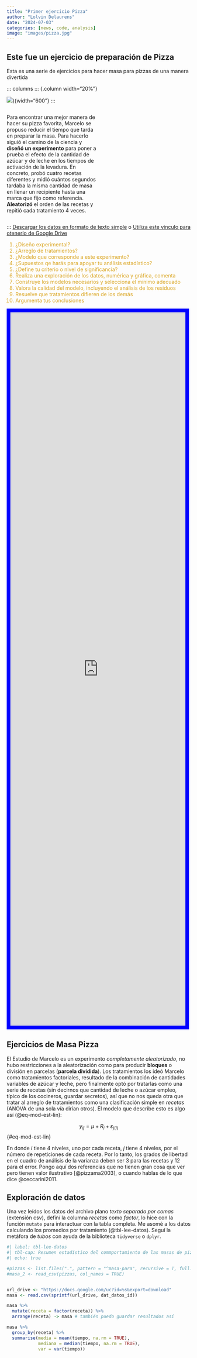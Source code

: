 ```yaml
---
title: "Primer ejercicio Pizza"
author: "Lolvin Delaurens"
date: "2024-07-03"
categories: [news, code, analysis]
image: "images/pizza.jpg"
---
```


## Este fue un ejercicio de preparación de Pizza

Esta es una serie de ejercicios para hacer masa para pizzas de una manera divertida

::: columns ::: {.column width="20%"}

![](images/pizza.jpg)){width="600"} :::

::: {.column width="10%"}
:::

::: {.column width="50%"}
Para encontrar una mejor manera de hacer su pizza favorita, Marcelo se propuso reducir el tiempo que tarda en preparar la masa. Para hacerlo siguió el camino de la ciencia y **diseñó un experimento** para poner a prueba el efecto de la cantidad de azúcar y de leche en los tiempos de activación de la levadura. En concreto, probó cuatro recetas diferentes y midió cuántos segundos tardaba la misma cantidad de masa en llenar un recipiente hasta una marca que fijo como referencia. **Aleatorizó** el orden de las recetas y repitió cada tratamiento 4 veces.
:::

::: [Descargar los datos en formato de texto simple](masa-para-pizza.txt) o [Utiliza este vínculo para otenerlo de Google Drive](https://drive.google.com/file/d/1uVUOqwobv67E5xTsSSxjg9f9qypW-aIS/view?usp=sharing)

::: {style="color:GoldenRod"}
1.  ¿Diseño experimental?
2.  ¿Arreglo de tratamientos?
3.  ¿Modelo que corresponde a este experimento?
4.  ¿Supuestos qe harás para apoyar tu análisis estadístico?
5.  ¿Define tu criterio o nivel de significancia?
6.  Realiza una exploración de los datos, numérica y gráfica, comenta
7.  Construye los modelos necesarios y selecciona el mínimo adecuado
8.  Valora la calidad del modelo, incluyendo el análisis de los residuos
9.  Resuelve que tratamientos difieren de los demás
10. Argumenta tus conclusiones
:::

```{=html}
<iframe 
        src="https://drive.google.com/embeddedfolderview?id=1R63QN1N3r4n-aR2lL7OKnwMEfnNnRmd7#list"
        title="directorio de datos"
        allowfullscreen= "true"
        height="50%"
        width="95%"
        style="border:10px solid blue;">
</iframe>
```
## Ejercicios de Masa Pizza

El Estudio de Marcelo es un experimento *completamente aleatorizado*, no hubo restricciones a la aleatorización como para producir **bloques** o división en parcelas (**parcela dividida**). Los tratamientos los ideó Marcelo como tratamientos factoriales, resultado de la combinación de cantidades variables de azúcar y leche, pero finalmente optó por tratarlas como una serie de recetas (sin decirnos que cantidad de leche o azúcar empleo, típico de los cocineros, guardar secretos), así que no nos queda otra que tratar al arreglo de tratamientos como una clasificación simple en *recetas* (ANOVA de una sola vía dirían otros). El modelo que describe esto es algo así (@eq-mod-est-lin):

$$
y_{ij} = \mu + R_i + \varepsilon_{j(i)}
$$ {#eq-mod-est-lin}

En donde *i* tiene 4 niveles, uno por cada receta, *j* tiene 4 niveles, por el número de repeticiones de cada receta. Por lo tanto, los grados de libertad en el cuadro de análisis de la varianza deben ser 3 para las recetas y 12 para el error. Pongo aquí dos referencias que no tienen gran cosa que ver pero tienen valor ilustrativo [@pizzama2003], o cuando hablas de lo que dice @ceccarini2011.

## Exploración de datos

Una vez leídos los datos del archivo plano *texto separado por comas* (extensión csv), definí la columna *recetas* como *factor*, lo hice con la función `mutate` para interactuar con la tabla completa. Me asomé a los datos calculando los promedios por tratamiento (@tbl-lee-datos). Seguí la metáfora de *tubos* con ayuda de la biblioteca `tidyverse` o `dplyr`.

```r
#| label: tbl-lee-datos
#| tbl-cap: Resumen estadístico del commportamiento de las masas de pizza.
#| echo: true

#pizzas <- list.files(".", pattern = "^masa-para", recursive = T, full.names = T)
#masa_2 <- read_csv(pizzas, col_names = TRUE)


url_drive <- "https://docs.google.com/uc?id=%s&export=download" 
masa <- read.csv(sprintf(url_drive, dat_datos_id)) 

masa %>%
  mutate(receta = factor(receta)) %>%            
  arrange(receta) -> masa # también puedo guardar resultados así

masa %>% 
  group_by(receta) %>% 
  summarise(media = mean(tiempo, na.rm = TRUE), 
            mediana = median(tiempo, na.rm = TRUE),
            var = var(tiempo)) 

```
